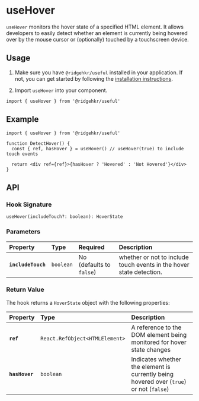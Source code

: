 # useHover

`useHover` monitors the hover state of a specified HTML element. It allows developers to easily detect whether an element is currently being hovered over by the mouse cursor or (optionally) touched by a touchscreen device.

## Usage

1. Make sure you have `@ridgehkr/useful` installed in your application. If not, you can get started by following the [installation instructions](/#getting-started).

2. Import `useHover` into your component.

```tsx
import { useHover } from '@ridgehkr/useful'
```

## Example

```tsx /useHover/ filename="DetectHover.tsx"
import { useHover } from '@ridgehkr/useful'

function DetectHover() {
  const { ref, hasHover } = useHover() // useHover(true) to include touch events

  return <div ref={ref}>{hasHover ? 'Hovered' : 'Not Hovered'}</div>
}
```

## API

### Hook Signature

```tsx
useHover(includeTouch?: boolean): HoverState
```

### Parameters

| Property           | Type      | Required                 | Description                                                          |
| :----------------- | :-------- | :----------------------- | :------------------------------------------------------------------- |
| **`includeTouch`** | `boolean` | No (defaults to `false`) | whether or not to include touch events in the hover state detection. |

### Return Value

The hook returns a `HoverState` object with the following properties:

| Property       | Type                           | Description                                                                             |
| :------------- | :----------------------------- | :-------------------------------------------------------------------------------------- |
| **`ref`**      | `React.RefObject<HTMLElement>` | A reference to the DOM element being monitored for hover state changes                  |
| **`hasHover`** | `boolean`                      | Indicates whether the element is currently being hovered over (`true`) or not (`false`) |
